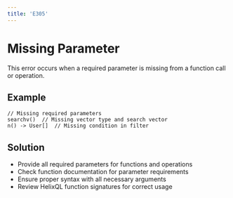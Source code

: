 ```yaml
---
title: 'E305'
---
```


# Missing Parameter

This error occurs when a required parameter is missing from a function call or operation.

## Example

```hql
// Missing required parameters
searchv()  // Missing vector type and search vector
n() -> User[]  // Missing condition in filter
```

## Solution

- Provide all required parameters for functions and operations
- Check function documentation for parameter requirements
- Ensure proper syntax with all necessary arguments
- Review HelixQL function signatures for correct usage 